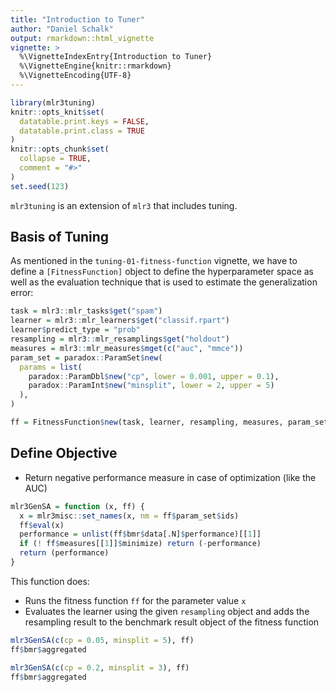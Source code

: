 ```yaml
---
title: "Introduction to Tuner"
author: "Daniel Schalk"
output: rmarkdown::html_vignette
vignette: >
  %\VignetteIndexEntry{Introduction to Tuner}
  %\VignetteEngine{knitr::rmarkdown}
  %\VignetteEncoding{UTF-8}
---
```


```r
library(mlr3tuning)
knitr::opts_knit$set(
  datatable.print.keys = FALSE,
  datatable.print.class = TRUE
)
knitr::opts_chunk$set(
  collapse = TRUE,
  comment = "#>"
)
set.seed(123)
```

`mlr3tuning` is an extension of `mlr3` that includes tuning.

## Basis of Tuning 

As mentioned in the `tuning-01-fitness-function` vignette, we have to define a `[FitnessFunction]` object to define the hyperparameter space as well as the evaluation technique that is used to estimate the generalization error:

```r
task = mlr3::mlr_tasks$get("spam")
learner = mlr3::mlr_learners$get("classif.rpart")
learner$predict_type = "prob"
resampling = mlr3::mlr_resamplings$get("holdout")
measures = mlr3::mlr_measures$mget(c("auc", "mmce"))
param_set = paradox::ParamSet$new(
  params = list(
    paradox::ParamDbl$new("cp", lower = 0.001, upper = 0.1),
    paradox::ParamInt$new("minsplit", lower = 2, upper = 5)
  ),
)

ff = FitnessFunction$new(task, learner, resampling, measures, param_set)
```

## Define Objective


- Return negative performance measure in case of optimization (like the AUC)


```r
mlr3GenSA = function (x, ff) {
  x = mlr3misc::set_names(x, nm = ff$param_set$ids)
  ff$eval(x)
  performance = unlist(ff$bmr$data[.N]$performance)[[1]]
  if (! ff$measures[[1]]$minimize) return (-performance)
  return (performance)
}
```

This function does:

-   Runs the fitness function `ff` for the parameter value `x`
-   Evaluates the learner using the given `resampling` object and adds the resampling result to the benchmark result object of the fitness function 

```r
mlr3GenSA(c(cp = 0.05, minsplit = 5), ff)
ff$bmr$aggregated

mlr3GenSA(c(cp = 0.2, minsplit = 3), ff)
ff$bmr$aggregated
``` 



